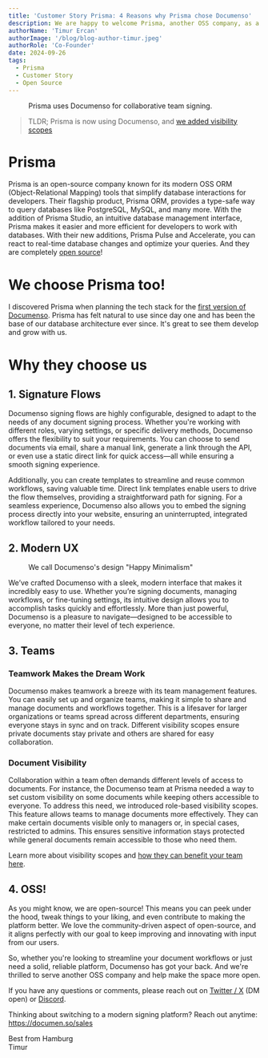 ```yaml
---
title: 'Customer Story Prisma: 4 Reasons why Prisma chose Documenso'
description: We are happy to welcome Prisma, another OSS company, as a customer. Read here why they choose us.
authorName: 'Timur Ercan'
authorImage: '/blog/blog-author-timur.jpeg'
authorRole: 'Co-Founder'
date: 2024-09-26
tags:
  - Prisma
  - Customer Story
  - Open Source
---
```


<figure>
  <MdxNextImage
    src="/blog/prisma.png"
    width="1200"
    height="675"
    alt="Primsa Landing Page We simplify database migration, connection pooling, database queries, and readable data models."
  />

  <figcaption className="text-center">
 Prisma uses Documenso for collaborative team signing.
  </figcaption>
</figure>

> TLDR; Prisma is now using Documenso, and [we added visibility scopes](https://docs.documenso.com/users/document-visibility)

# Prisma

Prisma is an open-source company known for its modern OSS ORM (Object-Relational Mapping) tools that simplify database interactions for developers. Their flagship product, Prisma ORM, provides a type-safe way to query databases like PostgreSQL, MySQL, and many more. With the addition of Prisma Studio, an intuitive database management interface, Prisma makes it easier and more efficient for developers to work with databases. With their new additions, Prisma Pulse and Accelerate, you can react to real-time database changes and optimize your queries. And they are completely [open source](https://github.com/prisma/prisma)!

# We choose Prisma too!

I discovered Prisma when planning the tech stack for the [first version of Documenso](https://github.com/documenso/documenso/releases/tag/0.9-developer-preview). Prisma has felt natural to use since day one and has been the base of our database architecture ever since. It's great to see them develop and grow with us.

# Why they choose us

## 1. Signature Flows

Documenso signing flows are highly configurable, designed to adapt to the needs of any document signing process. Whether you're working with different roles, varying settings, or specific delivery methods, Documenso offers the flexibility to suit your requirements. You can choose to send documents via email, share a manual link, generate a link through the API, or even use a static direct link for quick access—all while ensuring a smooth signing experience.

Additionally, you can create templates to streamline and reuse common workflows, saving valuable time. Direct link templates enable users to drive the flow themselves, providing a straightforward path for signing. For a seamless experience, Documenso also allows you to embed the signing process directly into your website, ensuring an uninterrupted, integrated workflow tailored to your needs.

## 2. Modern UX

<figure>
  <MdxNextImage
    src="/blog/dsux.png"
    width="1200"
    height="675"
    alt="A completed document in Documenso, ready to download."
  />

  <figcaption className="text-center">
    We call Documenso's design "Happy Minimalism"
  </figcaption>
</figure>

We’ve crafted Documenso with a sleek, modern interface that makes it incredibly easy to use. Whether you’re signing documents, managing workflows, or fine-tuning settings, its intuitive design allows you to accomplish tasks quickly and effortlessly. More than just powerful, Documenso is a pleasure to navigate—designed to be accessible to everyone, no matter their level of tech experience.

## 3. Teams

### Teamwork Makes the Dream Work

Documenso makes teamwork a breeze with its team management features. You can easily set up and organize teams, making it simple to share and manage documents and workflows together. This is a lifesaver for larger organizations or teams spread across different departments, ensuring everyone stays in sync and on track. Different visibility scopes ensure private documents stay private and others are shared for easy collaboration.

### Document Visibility

Collaboration within a team often demands different levels of access to documents. For instance, the Documenso team at Prisma needed a way to set custom visibility on some documents while keeping others accessible to everyone. To address this need, we introduced role-based visibility scopes. This feature allows teams to manage documents more effectively. They can make certain documents visible only to managers or, in special cases, restricted to admins. This ensures sensitive information stays protected while general documents remain accessible to those who need them.

Learn more about visibility scopes and [how they can benefit your team here](https://docs.documenso.com/users/document-visibility).

## 4. OSS!

As you might know, we are open-source! This means you can peek under the hood, tweak things to your liking, and even contribute to making the platform better. We love the community-driven aspect of open-source, and it aligns perfectly with our goal to keep improving and innovating with input from our users.

So, whether you're looking to streamline your document workflows or just need a solid, reliable platform, Documenso has got your back. And we're thrilled to serve another OSS company and help make the space more open.

If you have any questions or comments, please reach out on [Twitter / X](https://twitter.com/eltimuro) (DM open) or [Discord](https://documen.so/discord).

Thinking about switching to a modern signing platform? Reach out anytime: https://documen.so/sales

Best from Hamburg\
Timur
